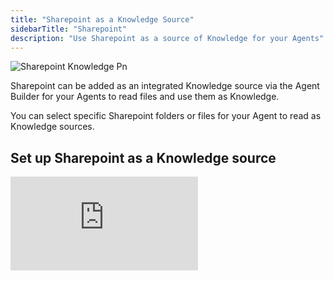 ```yaml
---
title: "Sharepoint as a Knowledge Source"
sidebarTitle: "Sharepoint"
description: "Use Sharepoint as a source of Knowledge for your Agents"
---
```


![Sharepoint Knowledge Pn](/images/sharepoint_knowledge.png)

Sharepoint can be added as an integrated Knowledge source via the Agent Builder for your Agents to read files and use them as Knowledge.

You can select specific Sharepoint folders or files for your Agent to read as Knowledge sources.

## Set up Sharepoint as a Knowledge source

<div style={{ width:"100%",position:"relative",paddingTop:"56.25%" }}>
<iframe src="https://app.supademo.com/embed/cme7vxmdp37fch3pyxzg4wb5g" frameBorder="0" title="How to set up Sharepoint as a source of Knowledge" allow="clipboard-write" webkitallowfullscreen="true" mozallowfullscreen="true" allowfullscreen style={{ position:"absolute",top:0,left:0,width:"100%",height:"100%",border:"3px solid #5E43CE",borderRadius:"10px" }} />

</div>

To set up Sharepoint as a Knowledge source, first, open an Agent up and head to the Build screen. Then...

1. Click 'Knowledge'
2. Click 'Add Sharepoint'
3. Select or add the Sharepoint account and drive you want to access
4. Select the Sharepoint files you wish to have the Agent read
5. Once you've selected the files you want to add as Knowledge, click 'Create'
6. Choose how you want the Agent to use this Knowledge on the next screen

## Frequently asked questions (FAQs)

<AccordionGroup>
  <Accordion title="Will any changes I make to my Sharepoint files be reflected in Relevance AI?">
    Yes, our automatic content syncing feature ensures that any documents you upload initially, as well as any changes made to those files in SharePoint, are automatically updated in your agent's knowledge store. This means you won't have to worry about manually syncing files every time there's an update; it all happens seamlessly in the background.
  </Accordion>
</AccordionGroup>
